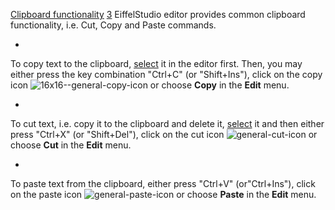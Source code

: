 [[Property:title|Clipboard functionality]]
[[Property:weight|3]]
EiffelStudio editor provides common clipboard functionality, i.e. Cut, Copy and Paste commands.
*  
To copy text to the clipboard, [[Selection|select]]  it in the editor first. Then, you may either press the key combination "Ctrl+C" (or "Shift+Ins"), click on the copy icon  [[Image:16x16--general-copy-icon]] or choose '''Copy''' in the '''Edit''' menu. 

*  
To cut text, i.e. copy it to the clipboard and delete it, [[Selection|select]]  it and then either press "Ctrl+X" (or "Shift+Del"), click on the cut icon  [[Image:general-cut-icon]] or choose '''Cut''' in the '''Edit''' menu. 

*  
To paste text from the clipboard, either press "Ctrl+V" (or"Ctrl+Ins"), click on the paste icon  [[Image:general-paste-icon]] or choose '''Paste''' in the '''Edit''' menu. 





